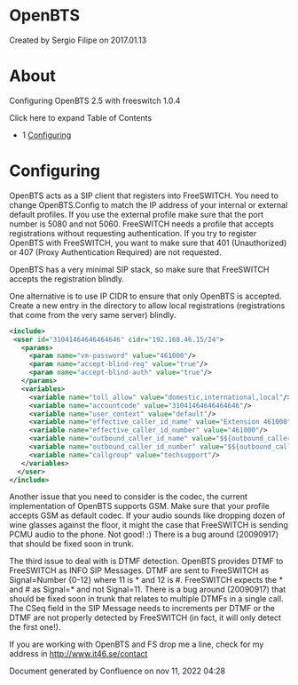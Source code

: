 
# OpenBTS 

 Created by  Sergio Filipe on 2017.01.13

# About

Configuring OpenBTS 2.5 with freeswitch 1.0.4

Click here to expand Table of Contents

* 1 [Configuring](#configuring)

# Configuring

OpenBTS acts as a SIP client that registers into FreeSWITCH. You need to change OpenBTS.Config to match the IP address of your internal or external default profiles. If you use the external profile make sure that the port number is 5080 and not 5060\. FreeSWITCH needs a profile that accepts registrations without requesting authentication. If you try to register OpenBTS with FreeSWITCH, you want to make sure that 401 (Unauthorized) or 407 (Proxy Authentication Required) are not requested.

OpenBTS has a very minimal SIP stack, so make sure that FreeSWITCH accepts the registration blindly.

One alternative is to use IP CIDR to ensure that only OpenBTS is accepted. Create a new entry in the directory to allow local registrations (registrations that come from the very same server) blindly.

```xml
<include>
 <user id="31041464646464646" cidr="192.168.46.15/24">
   <params>
     <param name="vm-password" value="461000"/>
     <param name="accept-blind-reg" value="true"/>
     <param name="accept-blind-auth" value="true"/>
   </params>
   <variables>
     <variable name="toll_allow" value="domestic,international,local"/>
     <variable name="accountcode" value="31041464646464646"/>
     <variable name="user_context" value="default"/>
     <variable name="effective_caller_id_name" value="Extension 461000"/>
     <variable name="effective_caller_id_number" value="461000"/>
     <variable name="outbound_caller_id_name" value="$${outbound_caller_name}"/>
     <variable name="outbound_caller_id_number" value="$${outbound_caller_id}"/>
     <variable name="callgroup" value="techsupport"/>
   </variables>
  </user>
</include>
```

Another issue that you need to consider is the codec, the current implementation of OpenBTS supports GSM. Make sure that your profile accepts GSM as default codec. If your audio sounds like dropping dozen of wine glasses against the floor, it might the case that FreeSWITCH is sending PCMU audio to the phone. Not good! :) There is a bug around (20090917) that should be fixed soon in trunk.

The third issue to deal with is DTMF detection. OpenBTS provides DTMF to FreeSWITCH as INFO SIP Messages. DTMF are sent to FreeSWITCH as Signal=Number {0-12} where 11 is \* and 12 is #. FreeSWITCH expects the \* and # as Signal=\* and not Signal=11\. There is a bug around (20090917) that should be fixed soon in trunk that relates to multiple DTMFs in a single call. The CSeq field in the SIP Message needs to increments per DTMF or the DTMF are not properly detected by FreeSWITCH (in fact, it will only detect the first one!).

If you are working with OpenBTS and FS drop me a line, check for my address in <http://www.it46.se/contact>

Document generated by Confluence on nov 11, 2022 04:28
